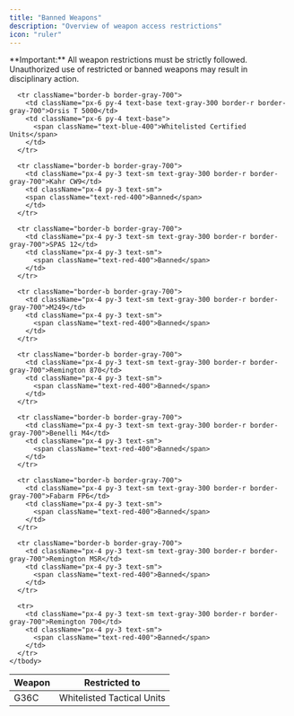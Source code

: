 ```yaml
---
title: "Banned Weapons"
description: "Overview of weapon access restrictions"
icon: "ruler"
---
```


<Note>
  **Important:** All weapon restrictions must be strictly followed. Unauthorized use of restricted or banned weapons may result in disciplinary action.
</Note>

<div className="overflow-x-auto">
  <table className="w-full border border-gray-700">
    <thead>
      <tr className="border-b border-gray-700 bg-gray-900/50">
        <th className="px-6 py-4 text-left text-base font-semibold text-gray-200 border-r border-gray-700 w-1/2">
          Weapon
        </th>
        <th className="px-6 py-4 text-left text-base font-semibold text-gray-200 w-1/2">
          Restricted to
        </th>
      </tr>
    </thead>
    <tbody>
      <tr className="border-b border-gray-700">
        <td className="px-6 py-4 text-base text-gray-300 border-r border-gray-700">G36C</td>
        <td className="px-6 py-4 text-base">
          <span className="text-blue-400">Whitelisted Tactical Units</span>
        </td>
      </tr>
      
      <tr className="border-b border-gray-700">
        <td className="px-6 py-4 text-base text-gray-300 border-r border-gray-700">Orsis T 5000</td>
        <td className="px-6 py-4 text-base">
          <span className="text-blue-400">Whitelisted Certified Units</span>
        </td>
      </tr>
      
      <tr className="border-b border-gray-700">
        <td className="px-4 py-3 text-sm text-gray-300 border-r border-gray-700">Kahr CW9</td>
        <td className="px-4 py-3 text-sm">
        <span className="text-red-400">Banned</span>
        </td>
      </tr>
      
      <tr className="border-b border-gray-700">
        <td className="px-4 py-3 text-sm text-gray-300 border-r border-gray-700">SPAS 12</td>
        <td className="px-4 py-3 text-sm">
          <span className="text-red-400">Banned</span>
        </td>
      </tr>
      
      <tr className="border-b border-gray-700">
        <td className="px-4 py-3 text-sm text-gray-300 border-r border-gray-700">M249</td>
        <td className="px-4 py-3 text-sm">
          <span className="text-red-400">Banned</span>
        </td>
      </tr>
      
      <tr className="border-b border-gray-700">
        <td className="px-4 py-3 text-sm text-gray-300 border-r border-gray-700">Remington 870</td>
        <td className="px-4 py-3 text-sm">
          <span className="text-red-400">Banned</span>
        </td>
      </tr>
      
      <tr className="border-b border-gray-700">
        <td className="px-4 py-3 text-sm text-gray-300 border-r border-gray-700">Benelli M4</td>
        <td className="px-4 py-3 text-sm">
          <span className="text-red-400">Banned</span>
        </td>
      </tr>
      
      <tr className="border-b border-gray-700">
        <td className="px-4 py-3 text-sm text-gray-300 border-r border-gray-700">Fabarm FP6</td>
        <td className="px-4 py-3 text-sm">
          <span className="text-red-400">Banned</span>
        </td>
      </tr>
      
      <tr className="border-b border-gray-700">
        <td className="px-4 py-3 text-sm text-gray-300 border-r border-gray-700">Remington MSR</td>
        <td className="px-4 py-3 text-sm">
          <span className="text-red-400">Banned</span>
        </td>
      </tr>
      
      <tr>
        <td className="px-4 py-3 text-sm text-gray-300 border-r border-gray-700">Remington 700</td>
        <td className="px-4 py-3 text-sm">
          <span className="text-red-400">Banned</span>
        </td>
      </tr>
    </tbody>
  </table>
</div>
